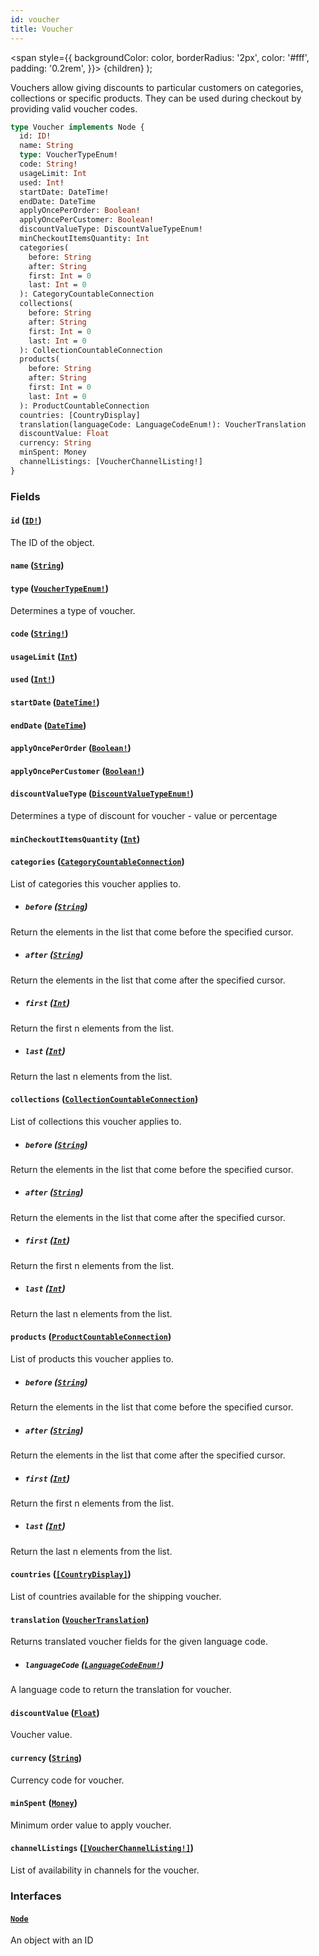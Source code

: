 ```yaml
---
id: voucher
title: Voucher
---
```


<span
style={{
      backgroundColor: color,
      borderRadius: '2px',
      color: '#fff',
      padding: '0.2rem',
    }}>
{children}
</span>
);

Vouchers allow giving discounts to particular customers on categories, collections or specific products. They can be used during checkout by providing valid voucher codes.

```graphql
type Voucher implements Node {
  id: ID!
  name: String
  type: VoucherTypeEnum!
  code: String!
  usageLimit: Int
  used: Int!
  startDate: DateTime!
  endDate: DateTime
  applyOncePerOrder: Boolean!
  applyOncePerCustomer: Boolean!
  discountValueType: DiscountValueTypeEnum!
  minCheckoutItemsQuantity: Int
  categories(
    before: String
    after: String
    first: Int = 0
    last: Int = 0
  ): CategoryCountableConnection
  collections(
    before: String
    after: String
    first: Int = 0
    last: Int = 0
  ): CollectionCountableConnection
  products(
    before: String
    after: String
    first: Int = 0
    last: Int = 0
  ): ProductCountableConnection
  countries: [CountryDisplay]
  translation(languageCode: LanguageCodeEnum!): VoucherTranslation
  discountValue: Float
  currency: String
  minSpent: Money
  channelListings: [VoucherChannelListing!]
}
```

### Fields

#### `id` ([`ID!`](/api-reference/scalars/id.mdx))

The ID of the object.

#### `name` ([`String`](/api-reference/scalars/string.mdx))

#### `type` ([`VoucherTypeEnum!`](/api-reference/enums/voucher-type-enum.mdx))

Determines a type of voucher.

#### `code` ([`String!`](/api-reference/scalars/string.mdx))

#### `usageLimit` ([`Int`](/api-reference/scalars/int.mdx))

#### `used` ([`Int!`](/api-reference/scalars/int.mdx))

#### `startDate` ([`DateTime!`](/api-reference/scalars/date-time.mdx))

#### `endDate` ([`DateTime`](/api-reference/scalars/date-time.mdx))

#### `applyOncePerOrder` ([`Boolean!`](/api-reference/scalars/boolean.mdx))

#### `applyOncePerCustomer` ([`Boolean!`](/api-reference/scalars/boolean.mdx))

#### `discountValueType` ([`DiscountValueTypeEnum!`](/api-reference/enums/discount-value-type-enum.mdx))

Determines a type of discount for voucher - value or percentage

#### `minCheckoutItemsQuantity` ([`Int`](/api-reference/scalars/int.mdx))

#### `categories` ([`CategoryCountableConnection`](/api-reference/objects/category-countable-connection.mdx))

List of categories this voucher applies to.

- ##### `before` ([`String`](/api-reference/scalars/string.mdx))

Return the elements in the list that come before the specified cursor.

- ##### `after` ([`String`](/api-reference/scalars/string.mdx))

Return the elements in the list that come after the specified cursor.

- ##### `first` ([`Int`](/api-reference/scalars/int.mdx))

Return the first n elements from the list.

- ##### `last` ([`Int`](/api-reference/scalars/int.mdx))

Return the last n elements from the list.

#### `collections` ([`CollectionCountableConnection`](/api-reference/objects/collection-countable-connection.mdx))

List of collections this voucher applies to.

- ##### `before` ([`String`](/api-reference/scalars/string.mdx))

Return the elements in the list that come before the specified cursor.

- ##### `after` ([`String`](/api-reference/scalars/string.mdx))

Return the elements in the list that come after the specified cursor.

- ##### `first` ([`Int`](/api-reference/scalars/int.mdx))

Return the first n elements from the list.

- ##### `last` ([`Int`](/api-reference/scalars/int.mdx))

Return the last n elements from the list.

#### `products` ([`ProductCountableConnection`](/api-reference/objects/product-countable-connection.mdx))

List of products this voucher applies to.

- ##### `before` ([`String`](/api-reference/scalars/string.mdx))

Return the elements in the list that come before the specified cursor.

- ##### `after` ([`String`](/api-reference/scalars/string.mdx))

Return the elements in the list that come after the specified cursor.

- ##### `first` ([`Int`](/api-reference/scalars/int.mdx))

Return the first n elements from the list.

- ##### `last` ([`Int`](/api-reference/scalars/int.mdx))

Return the last n elements from the list.

#### `countries` ([`[CountryDisplay]`](/api-reference/objects/country-display.mdx))

List of countries available for the shipping voucher.

#### `translation` ([`VoucherTranslation`](/api-reference/objects/voucher-translation.mdx))

Returns translated voucher fields for the given language code.

- ##### `languageCode` ([`LanguageCodeEnum!`](/api-reference/enums/language-code-enum.mdx))

A language code to return the translation for voucher.

#### `discountValue` ([`Float`](/api-reference/scalars/float.mdx))

Voucher value.

#### `currency` ([`String`](/api-reference/scalars/string.mdx))

Currency code for voucher.

#### `minSpent` ([`Money`](/api-reference/objects/money.mdx))

Minimum order value to apply voucher.

#### `channelListings` ([`[VoucherChannelListing!]`](/api-reference/objects/voucher-channel-listing.mdx))

List of availability in channels for the voucher.

### Interfaces

#### [`Node`](/api-reference/interfaces/node.mdx)

An object with an ID
